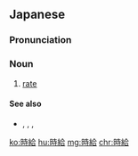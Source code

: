 ==Japanese==
{{ja-kanjitab|yomi=o|じ|きゅう}}

===Pronunciation===
{{ja-pron|じきゅう|y=o}}

===Noun===
{{ja-noun|じきゅう}}

# [[rate]] {{gloss|wage calculated in relation to a unit of time}}
#: {{ja-usex|時給800円|じきゅう 800 えん|a wage of 800 yen per hour}}

====See also====
* {{ja-r|割合|わりあい}}, {{ja-r|日給|にっきゅう}}, {{ja-r|月給|げっきゅう}}, ‎{{ja-r|年収|ねんしゅう}}

[[ko:時給]]
[[hu:時給]]
[[mg:時給]]
[[chr:時給]]